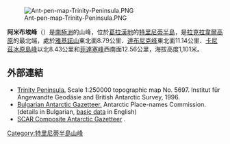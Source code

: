 [[Image:Ant-pen-map-Trinity-Peninsula.PNG|thumb]]

'''阿米布埃峰'''（{{lang-en|Ami Boué Peak}}）是[[南極洲|南極洲]]的山峰，位於[[葛拉漢地|葛拉漢地]]的[[特里尼蒂半島|特里尼蒂半島]]，是[[拉克拉韋爾高原|拉克拉韋爾高原]]的最北端，處於[[雅基諾山|雅基諾山]]東北面8.79公里、[[達布尼克峰|達布尼克峰]]東北面11.14公里、[[卡尼茲冰原島峰|卡尼茲冰原島峰]]以北8.43公里和[[菲達塞峰|菲達塞峰]]西南面12.56公里，海拔高度1,101米。

{{coord|63|25|01|S|57|47|23|W|display=title}}

==外部連結==
* [https://web.archive.org/web/20131002100340/http://www.bkg.bund.de/nn_193194/DE/Bundesamt/Downloads/Kostenlose-Karten/Antarktis-Karten/Satellitenbildkarten/Scale250/Daten/Trinity-Peninsula%2CtemplateId%3Draw%2Cproperty%3DpublicationFile.pdf/Trinity-Peninsula.pdf Trinity Peninsula.] Scale 1:250000 topographic map No. 5697. Institut für Angewandte Geodäsie and British Antarctic Survey, 1996.
* [http://apcbg.org/gazet-bg.doc Bulgarian Antarctic Gazetteer.] {{Wayback|url=http://apcbg.org/gazet-bg.doc |date=20131012104624 }} Antarctic Place-names Commission. (details in Bulgarian, [http://apcbg.org/gazet.htm basic data] {{Wayback|url=http://apcbg.org/gazet.htm |date=20160304071225 }} in English)
* [http://data.aad.gov.au/aadc/gaz/scar/ SCAR Composite Antarctic Gazetteer] {{WebCite|url=https://www.webcitation.org/5ug2CfC7m?url=http://data.aad.gov.au/aadc/gaz/scar/ |date=20101202140255 |dateformat=iso }}.

{{DEFAULTSORT:Ami Boué Peak}}
[[Category:特里尼蒂半島山峰|Category:特里尼蒂半島山峰]]


{{TrinityPeninsula-geo-stub}}